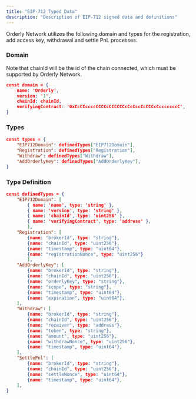```yaml
---
title: "EIP-712 Typed Data"
description: "Description of EIP-712 signed data and definitions"
---
```


Orderly Network utilizes the following domain and types for the registration, add access key, withdrawal and settle PnL processes.

### Domain
Note that chainId will be the id of the chain connected, which must be supported by Orderly Network.

```json
const domain = {
    name: 'Orderly',
    version: '1',
    chainId: chainId,
    verifyingContract: '0xCcCCccccCCCCcCCCCCCcCcCccCcCCCcCcccccccC',
}
```

### Types

```json
const types = {    
    "EIP712Domain": definedTypes["EIP712Domain"],
    "Registration": definedTypes["Registration"],
    "Withdraw": definedTypes["Withdraw"],
    "AddOrderlyKey": definedTypes["AddOrderlyKey"],
}
```

### Type Definition

```json
const definedTypes = {
    "EIP712Domain": [
        { name: 'name', type: 'string' },
        { name: 'version', type: 'string' },
        { name: 'chainId', type: 'uint256' },
        { name: 'verifyingContract', type: 'address' },
        ],
    "Registration": [
        {name: "brokerId", type: "string"},
        {name: "chainId", type: "uint256"},
        {name: "timestamp", type: "uint64"},
        {name: "registrationNonce", type: "uint256"}
        ],
    "AddOrderlyKey": [
        {name: "brokerId", type: "string"},
        {name: "chainId", type: "uint256"},
        {name: "orderlyKey", type: "string"},
        {name: "scope", type: "string"},
        {name: "timestamp", type: "uint64"},
        {name: "expiration", type: "uint64"},
    ],
    "Withdraw": [
        {name: "brokerId", type: "string"},
        {name: "chainId", type: "uint256"},
        {name: "receiver", type: "address"},
        {name: "token", type: "string"},
        {name: "amount", type: "uint256"},
        {name: "withdrawNonce", type: "uint256"},
        {name: "timestamp", type: "uint64"},
    ],
    "SettlePnl": [
        {name: "brokerId", type: "string"},
        {name: "chainId", type: "uint256"},
        {name: "settleNonce", type: "uint64"},
        {name: "timestamp", type: "uint64"},
    ],
}
```